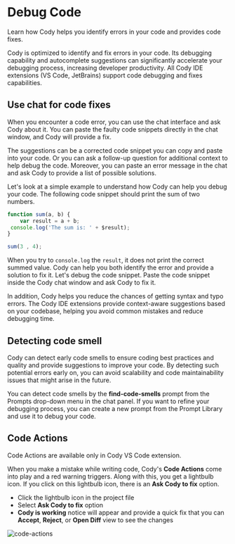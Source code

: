 # Debug Code

<p className="subtitle">Learn how Cody helps you identify errors in your code and provides code fixes.</p>

Cody is optimized to identify and fix errors in your code. Its debugging capability and autocomplete suggestions can significantly accelerate your debugging process, increasing developer productivity. All Cody IDE extensions (VS Code, JetBrains) support code debugging and fixes capabilities.

## Use chat for code fixes

When you encounter a code error, you can use the chat interface and ask Cody about it. You can paste the faulty code snippets directly in the chat window, and Cody will provide a fix.

The suggestions can be a corrected code snippet you can copy and paste into your code. Or you can ask a follow-up question for additional context to help debug the code. Moreover, you can paste an error message in the chat and ask Cody to provide a list of possible solutions.

Let's look at a simple example to understand how Cody can help you debug your code. The following code snippet should print the sum of two numbers.

```js
function sum(a, b) {
    var result = a + b;
 console.log('The sum is: ' + $result);
}

sum(3 , 4);
```

When you try to `console.log` the `result`, it does not print the correct summed value. Cody can help you both identify the error and provide a solution to fix it. Let's debug the code snippet. Paste the code snippet inside the Cody chat window and ask Cody to fix it.

In addition, Cody helps you reduce the chances of getting syntax and typo errors. The Cody IDE extensions provide context-aware suggestions based on your codebase, helping you avoid common mistakes and reduce debugging time.

## Detecting code smell

Cody can detect early code smells to ensure coding best practices and quality and provide suggestions to improve your code. By detecting such potential errors early on, you can avoid scalability and code maintainability issues that might arise in the future.

You can detect code smells by the **find-code-smells** prompt from the Prompts drop-down menu in the chat panel. If you want to refine your debugging process, you can create a new prompt from the Prompt Library and use it to debug your code.

## Code Actions

<Callout type="info">Code Actions are available only in Cody VS Code extension.</Callout>

When you make a mistake while writing code, Cody's **Code Actions** come into play and a red warning triggers. Along with this, you get a lightbulb icon. If you click on this lightbulb icon, there is an **Ask Cody to fix** option.

- Click the lightbulb icon in the project file
- Select **Ask Cody to fix** option
- **Cody is working** notice will appear and provide a quick fix that you can **Accept**, **Reject**, or **Open Diff** view to see the changes

![code-actions](https://storage.googleapis.com/sourcegraph-assets/Docs/cody-code-actions-vscode-1124.png)
